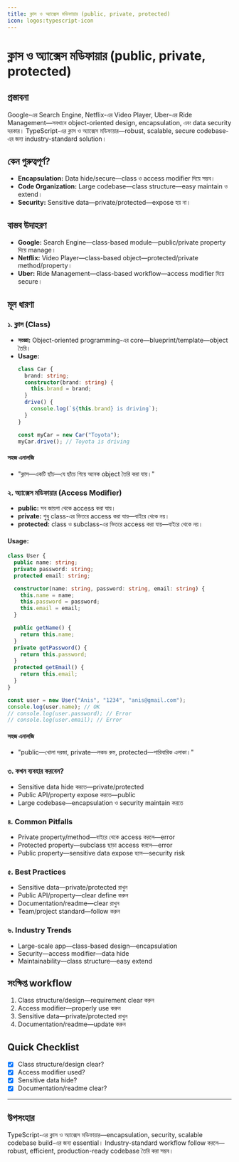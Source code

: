 ```yaml
---
title: ক্লাস ও অ্যাক্সেস মডিফায়ার (public, private, protected)
icon: logos:typescript-icon
---
```


# ক্লাস ও অ্যাক্সেস মডিফায়ার (public, private, protected)

## প্রস্তাবনা

Google-এর Search Engine, Netflix-এর Video Player, Uber-এর Ride Management—সবখানে object-oriented design, encapsulation, এবং data security দরকার। TypeScript-এর ক্লাস ও অ্যাক্সেস মডিফায়ার—robust, scalable, secure codebase-এর জন্য industry-standard solution।

## কেন গুরুত্বপূর্ণ?

- **Encapsulation:** Data hide/secure—class ও access modifier দিয়ে সম্ভব।
- **Code Organization:** Large codebase—class structure—easy maintain ও extend।
- **Security:** Sensitive data—private/protected—expose হয় না।

## বাস্তব উদাহরণ

- **Google:** Search Engine—class-based module—public/private property দিয়ে manage।
- **Netflix:** Video Player—class-based object—protected/private method/property।
- **Uber:** Ride Management—class-based workflow—access modifier দিয়ে secure।

## মূল ধারণা

### ১. ক্লাস (Class)

- **সংজ্ঞা:** Object-oriented programming-এর core—blueprint/template—object তৈরি।
- **Usage:**
  ```typescript
  class Car {
    brand: string;
    constructor(brand: string) {
      this.brand = brand;
    }
    drive() {
      console.log(`${this.brand} is driving`);
    }
  }

  const myCar = new Car("Toyota");
  myCar.drive(); // Toyota is driving
  ```

#### সহজ এনালজি

- "ক্লাস—একটি ছাঁচ—যে ছাঁচে গিয়ে অনেক object তৈরি করা যায়।"

### ২. অ্যাক্সেস মডিফায়ার (Access Modifier)

- **public:** সব জায়গা থেকে access করা যায়।
- **private:** শুধু class-এর ভিতরে access করা যায়—বাইরে থেকে নয়।
- **protected:** class ও subclass-এর ভিতরে access করা যায়—বাইরে থেকে নয়।

#### Usage:
```typescript
class User {
  public name: string;
  private password: string;
  protected email: string;

  constructor(name: string, password: string, email: string) {
    this.name = name;
    this.password = password;
    this.email = email;
  }

  public getName() {
    return this.name;
  }
  private getPassword() {
    return this.password;
  }
  protected getEmail() {
    return this.email;
  }
}

const user = new User("Anis", "1234", "anis@gmail.com");
console.log(user.name); // OK
// console.log(user.password); // Error
// console.log(user.email); // Error
```

#### সহজ এনালজি

- "public—খোলা দরজা, private—লকড রুম, protected—পারিবারিক এলাকা।"

### ৩. কখন ব্যবহার করবেন?

- Sensitive data hide করতে—private/protected
- Public API/property expose করতে—public
- Large codebase—encapsulation ও security maintain করতে

### ৪. Common Pitfalls

- Private property/method—বাইরে থেকে access করলে—error
- Protected property—subclass ছাড়া access করলে—error
- Public property—sensitive data expose হলে—security risk

### ৫. Best Practices

- Sensitive data—private/protected রাখুন
- Public API/property—clear define করুন
- Documentation/readme—clear রাখুন
- Team/project standard—follow করুন

### ৬. Industry Trends

- Large-scale app—class-based design—encapsulation
- Security—access modifier—data hide
- Maintainability—class structure—easy extend

## সংক্ষিপ্ত workflow

1. Class structure/design—requirement clear করুন
2. Access modifier—properly use করুন
3. Sensitive data—private/protected রাখুন
4. Documentation/readme—update করুন

## Quick Checklist

- [x] Class structure/design clear?
- [x] Access modifier used?
- [x] Sensitive data hide?
- [x] Documentation/readme clear?

---

## উপসংহার

TypeScript-এর ক্লাস ও অ্যাক্সেস মডিফায়ার—encapsulation, security, scalable codebase build-এর জন্য essential। Industry-standard workflow follow করলে—robust, efficient, production-ready codebase তৈরি করা সম্ভব।

